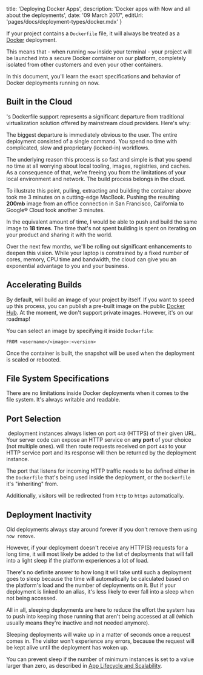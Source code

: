 

  title: 'Deploying Docker Apps',
  description: 'Docker apps with Now and all about the deployments',
  date: '09 March 2017',
  editUrl: 'pages/docs/deployment-types/docker.mdx'
}

If your project contains a `Dockerfile` file, it will always be treated as a [Docker](https://www.docker.com/) deployment.

This means that - when running `now` inside your terminal - your project will be launched into a secure Docker container on our platform, completely isolated from other customers and even your other containers.

In this document, you'll learn the exact specifications and behavior of Docker deployments running on now.

## Built in the Cloud

&#8203;<Now color="#000" />'s Dockerfile support represents a significant departure from traditional virtualization solution offered by mainstream cloud providers. Here's why:

The biggest departure is immediately obvious to the user. The entire deployment consisted of a single command. You spend no time with complicated, slow and proprietary (locked-in) workflows.

The underlying reason this process is so fast and simple is that you spend no time at all worrying about local tooling, images, registries, and caches. As a consequence of that, we're freeing you from the limitations of your local environment and network. The build process belongs in the cloud.

To illustrate this point, pulling, extracting and building the container above took me 3 minutes on a cutting-edge MacBook. Pushing the resulting **200mb** image from an office connection in San Francisco, California to Google® Cloud took another 3 minutes.

In the equivalent amount of time, I would be able to push and build the same image to <Now color="#000"/> **18 times**. The time that's not spent building is spent on iterating on your product and sharing it with the world.

Over the next few months, we'll be rolling out significant enhancements to deepen this vision. While your laptop is constrained by a fixed number of cores, memory, CPU time and bandwidth, the cloud can give you an exponential advantage to you and your business.

## Accelerating Builds

By default, <Now color="#000"/> will build an image of your project by itself. If you want to speed up this process, you can publish a pre-built image on the public [Docker Hub](https://hub.docker.com/). At the moment, we don't support private images. However, it's on our roadmap!

You can select an image by specifying it inside `Dockerfile`:

```
FROM <username>/<image>:<version>
```

Once the container is built, the snapshot will be used when the deployment is scaled or rebooted.

## File System Specifications

There are no limitations inside Docker deployments when it comes to the file system. It's always writable and readable.

## Port Selection

&#8203;<Now color="#000" /> deployment instances always listen on port `443` (HTTPS) of their given URL. Your server code can expose an HTTP service on **any port** of your choice (not multiple ones). <Now color="#000" /> will then route requests received on port `443` to your HTTP service port and its response will then be returned by the deployment instance.

The port that listens for incoming HTTP traffic needs to be defined either in the `Dockerfile` that's being used inside the deployment, or the `Dockerfile` it's "inheriting" from.

Additionally, visitors will be redirected from `http` to `https` automatically.

## Deployment Inactivity

Old deployments always stay around forever if you don't remove them using `now remove`.

However, if your deployment doesn't receive any HTTP(S) requests for a long time, it will most likely be added to the list of deployments that will fall into a light sleep if the platform experiences a lot of load.

There's no definite answer to how long it will take until such a deployment goes to sleep because the time will automatically be calculated based on the platform's load and the number of deployments on it. But if your deployment is linked to an alias, it's less likely to ever fall into a sleep when not being accessed.

All in all, sleeping deployments are here to reduce the effort the system has to push into keeping those running that aren't being accessed at all (which usually means they're inactive and not needed anymore).

Sleeping deployments will wake up in a matter of seconds once a request comes in. The visitor won't experience any errors, because the request will be kept alive until the deployment has woken up.

You can prevent sleep if the number of minimum instances is set to a value larger than zero, as described in [App Lifecycle and Scalability](https://zeit.co/docs/guides/app-lifecycle-and-scalability).

